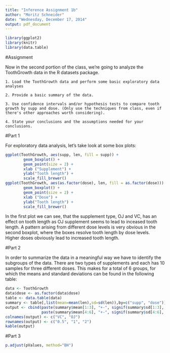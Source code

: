 ```yaml
---
title: "Inference Assignment 1b"
author: "Moritz Schneider"
date: "Wednesday, December 17, 2014"
output: pdf_document
---
```


```r
library(ggplot2)
library(knitr)
library(data.table)
```

#Assignment

Now in the second portion of the class, we're going to analyze the ToothGrowth data in the R datasets package.

    1. Load the ToothGrowth data and perform some basic exploratory data analyses 
    
    2. Provide a basic summary of the data.
    
    3. Use confidence intervals and/or hypothesis tests to compare tooth growth by supp and dose. (Only use the techniques from class, even if there's other approaches worth considering).
    
    4. State your conclusions and the assumptions needed for your conclusions. 
    
\newpage

#Part 1

For exploratory data analysis, let's take look at some box plots:

```r
ggplot(ToothGrowth, aes(supp, len, fill = supp)) +
        geom_boxplot() +
        geom_point(size = 2) +
        xlab ("Supplement") +
        ylab("Tooth length") +
        scale_fill_brewer()
ggplot(ToothGrowth, aes(as.factor(dose), len, fill = as.factor(dose))) +
        geom_boxplot() +
        geom_point(size = 2) +
        xlab ("Dose") +
        ylab("Tooth length") +
        scale_fill_brewer()
```

In the first plot we can see, that the supplement type, OJ and VC, has an effect on tooth length as OJ supplement seems to lead to inceased tooth length. A pattern arising from different dose levels is very obvious in the second boxplot, where the boxes resolve tooth length by dose levels. Higher doses obviously lead to increased tooth length.

\newpage

#Part 2

In order to summarize the data in a meaningful way we have to identify the subgroups of the data. There are two types of supplements and each has 10 samples for three different doses. This makes for a total of 6 groups, for which the means and standard deviations can be found in the following table:

```r
data <- ToothGrowth
data$dose <- as.factor(data$dose)
table <- data.table(data)
summary <- table[,list(mean=mean(len),sd=sd(len)),by=c("supp", "dose")]
output <- cbind(paste(summary$mean[1:3], "+-", signif(summary$sd[1:3], 3)),
                paste(summary$mean[4:6], "+-", signif(summary$sd[4:6], 3)))
colnames(output) <- c("VC", "OJ")
rownames(output) <- c("0.5", "1", "2")
kable(output)
```

#Part 3

```r

p.adjust(pValues, method="BH")
```


